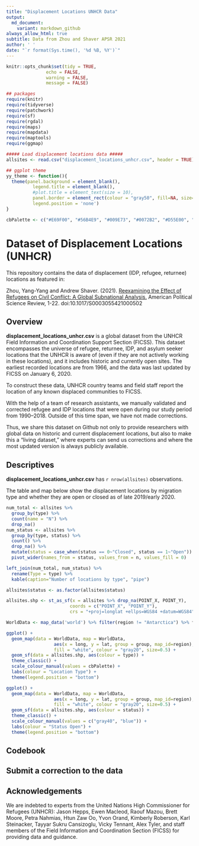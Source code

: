 ```yaml
---
title: "Displacement Locations UNHCR Data"
output:
  md_document:
    variant: markdown_github
always_allow_html: true
subtitle: Data from Zhou and Shaver APSR 2021
author: ' '
date: "`r format(Sys.time(), '%d %B, %Y')`"
---
```


```r
knitr::opts_chunk$set(tidy = TRUE, 
               echo = FALSE, 
               warning = FALSE, 
               message = FALSE)
```

```r

## packages
require(knitr)
require(tidyverse) 
require(patchwork)
require(sf) 
require(rgdal)
require(maps)
require(mapdata)
require(maptools)
require(ggmap)

##### Load displacement locations data #####
allsites <- read.csv("displacement_locations_unhcr.csv", header = TRUE) 

## ggplot theme
yy_theme <- function(){
  theme(panel.background = element_blank(),
          legend.title = element_blank(), 
          #plot.title = element_text(size = 10),
          panel.border = element_rect(colour = "gray50", fill=NA, size=.11),
          legend.position = 'none')
}

cbPalette <- c("#E69F00", "#56B4E9", "#009E73", "#0072B2", "#D55E00", "#CC79A7")
```

# Dataset of Displacement Locations (UNHCR)

This repository contains the data of displacement (IDP, refugee, returnee) locations as featured in:

Zhou, Yang-Yang and Andrew Shaver. (2021). [Reexamining the Effect of Refugees on Civil Conflict: A Global Subnational Analysis.](https://doi.org/10.1017/S0003055421000502) American Political Science Review, 1-22. doi:10.1017/S0003055421000502


## Overview

**displacement_locations_unhcr.csv** is a global dataset from the UNHCR Field Information and Coordination Support Section (FICSS). This dataset encompasses the universe of refugee, returnee, IDP, and asylum seeker locations that the UNHCR is aware of (even if they are not actively working in these locations), and it includes historic and currently open sites. The earliest recorded locations are from 1966, and the data was last updated by FICSS on January 6, 2020. 

To construct these data, UNHCR country teams and field staff report the location of any known displaced communities to FICSS.

With the help of a team of research assistants, we manually validated and corrected refugee and IDP locations that were open during our study period from 1990--2018. Outside of this time span, we have not made corrections.

Thus, we share this dataset on Github not only to provide researchers with global data on historic and current displacement locations, but also to make this a "living dataset," where experts can send us corrections and where the most updated version is always publicly available. 

## Descriptives

**displacement_locations_unhcr.csv** has `r nrow(allsites)` observations. 

The table and map below show the displacement locations by migration type and whether they are open or closed as of late 2019/early 2020.

```r

num_total <- allsites %>%
  group_by(type) %>%
  count(name = "N") %>%
  drop_na()
num_status <- allsites %>%
  group_by(type, status) %>%
  count() %>%
  drop_na() %>%
  mutate(status = case_when(status == 0~"Closed", status == 1~"Open")) %>%
  pivot_wider(names_from = status, values_from = n, values_fill = 0)

left_join(num_total, num_status) %>%
  rename(Type = type) %>%
  kable(caption="Number of locations by type", "pipe") 

```

```r

allsites$status <- as.factor(allsites$status)

allsites.shp <- st_as_sf(x = allsites %>% drop_na(POINT_X, POINT_Y), 
                        coords = c("POINT_X", "POINT_Y"),
                        crs = "+proj=longlat +ellps=WGS84 +datum=WGS84")

WorldData <- map_data('world') %>% filter(region != "Antarctica") %>% fortify

ggplot() +
  geom_map(data = WorldData, map = WorldData,
                  aes(x = long, y = lat, group = group, map_id=region),
                  fill = "white", colour = "gray20", size=0.5) +
  geom_sf(data = allsites.shp, aes(colour = type)) +
  theme_classic() + 
  scale_colour_manual(values = cbPalette) + 
  labs(colour = "Location Type") + 
  theme(legend.position = "bottom")

ggplot() +
  geom_map(data = WorldData, map = WorldData,
                  aes(x = long, y = lat, group = group, map_id=region),
                  fill = "white", colour = "gray20", size=0.5) +
  geom_sf(data = allsites.shp, aes(colour = status)) +
  theme_classic() + 
  scale_colour_manual(values = c("gray40", "blue")) + 
  labs(colour = "Status Open") + 
  theme(legend.position = "bottom")

```



## Codebook


## Submit a correction to the data


## Acknowledgements 

We are indebted to experts from the United Nations High Commissioner for Refugees (UNHCR): Jason Hepps, Ewen Macleod, Raouf Mazou, Brett Moore, Petra Nahmias, Htun Zaw Oo, Yvon Orand, Kimberly Roberson, Karl Steinacker, Tayyar Sukru Cansizoglu, Vicky Tennant, Alex Tyler, and staff members of the Field Information and Coordination Section (FICSS) for providing data and guidance.


